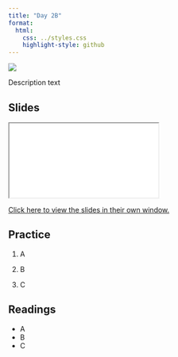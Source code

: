---
title: "Day 2B"
format:
  html:
    css: ../styles.css
    highlight-style: github
---

![](../img/growth_curve_2780E3.svg){.hero}


Description text

## Slides

<iframe class="slide-deck" src="./Slides/2B_Slides.html" title="Day 2B Slideshow">
</iframe>

[Click here to view the slides in their own window.](./Slides/02B_Slides.html)

## Practice

1.    A

2.    B

3.    C

## Readings

  -   A
  -   B
  -   C
  